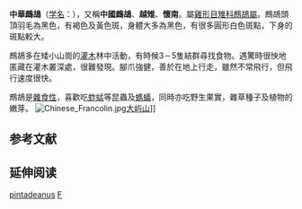 {{Speciesbox 
| taxon =  Francolinus pintadeanus
| status = LC
| status_system = IUCN3.1
| status_ref = <ref name="IUCN">{{IUCN2008|assessors=BirdLife International|year=2008|id=141225|title=Francolinus pintadeanus|downloaded=2009-07-31}}. 数据库资料包含解释为何此物种为无危</ref>
| image = Francolinus pintadeanus hm.jpg
| authority = [[Scopoli|Scopoli]], 1786
}}

'''中華鷓鴣'''（[[学名|学名]]：''{{lang|la|Francolinus pintadeanus}}''），又稱'''中國鷓鴣'''、'''越雉'''、'''懷南'''。屬[[雞形目|雞形目]][[雉科|雉科]][[鷓鴣屬|鷓鴣屬]]。鷓鴣頭頂羽毛為黑色，有褐色及黃色斑，身體大多為黑色，有很多圓形白色斑點，下身的斑點較大。

鷓鴣多在矮小山崗的[[灌木|灌木]]林中活動，有時候3－5隻結群尋找食物。遇驚時很怏地匿藏在灌木叢深處，很難發現。腳爪強健，善於在地上行走，雖然不常飛行，但飛行速度很快。

鷓鴣是[[雜食性|雜食性]]，喜歡吃[[蚱蜢|蚱蜢]]等昆蟲及[[螞蟻|螞蟻]]，同時亦吃野生果實，雜草種子及植物的嫩芽。
[[File:Chinese_Francolin.jpg|thumb]][[大屿山|大屿山]]]]

== 参考文献 ==
{{reflist}}

== 延伸阅读 ==
{{Wikisource further reading}}

{{Taxonbar|from=Q176911}}

[[Category:鷓鴣屬|pintadeanus]]
[[Category:1786年描述的鸟类|F]]